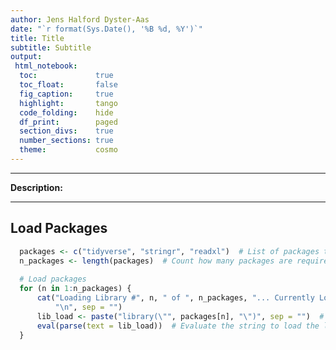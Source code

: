 ```yaml
---
author: Jens Halford Dyster-Aas
date: "`r format(Sys.Date(), '%B %d, %Y')`"
title: Title
subtitle: Subtitle
output: 
 html_notebook: 
  toc:             true
  toc_float:       false
  fig_caption:     true
  highlight:       tango
  code_folding:    hide
  df_print:        paged
  section_divs:    true
  number_sections: true
  theme:           cosmo
---
```


---

**Description:** 

---

## Load Packages
```r
  packages <- c("tidyverse", "stringr", "readxl")  # List of packages to load
  n_packages <- length(packages)  # Count how many packages are required
  
  # Load packages
  for (n in 1:n_packages) {
      cat("Loading Library #", n, " of ", n_packages, "... Currently Loading: ", packages[n],
          "\n", sep = "")
      lib_load <- paste("library(\"", packages[n], "\")", sep = "")  # Create string of text for loading each library
      eval(parse(text = lib_load))  # Evaluate the string to load the library
  }
```


